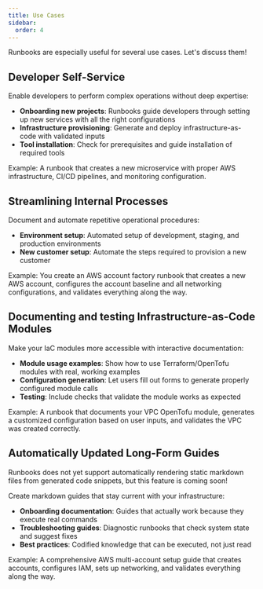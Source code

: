 ```yaml
---
title: Use Cases
sidebar:
  order: 4
---
```



Runbooks are especially useful for several use cases. Let's discuss them!

## Developer Self-Service

Enable developers to perform complex operations without deep expertise:

- **Onboarding new projects**: Runbooks guide developers through setting up new services with all the right configurations
- **Infrastructure provisioning**: Generate and deploy infrastructure-as-code with validated inputs
- **Tool installation**: Check for prerequisites and guide installation of required tools

Example: A runbook that creates a new microservice with proper AWS infrastructure, CI/CD pipelines, and monitoring configuration.

## Streamlining Internal Processes

Document and automate repetitive operational procedures:

- **Environment setup**: Automated setup of development, staging, and production environments
- **New customer setup**: Automate the steps required to provision a new customer

Example: You create an AWS account factory runbook that creates a new AWS account, configures the account baseline and all networking configurations, and validates everything along the way.

## Documenting and testing Infrastructure-as-Code Modules

Make your IaC modules more accessible with interactive documentation:

- **Module usage examples**: Show how to use Terraform/OpenTofu modules with real, working examples
- **Configuration generation**: Let users fill out forms to generate properly configured module calls
- **Testing**: Include checks that validate the module works as expected

Example: A runbook that documents your VPC OpenTofu module, generates a customized configuration based on user inputs, and validates the VPC was created correctly.

## Automatically Updated Long-Form Guides

<Aside type="note">
Runbooks does not yet support automatically rendering static markdown files from generated code snippets, but this feature is coming soon!
</Aside>

Create markdown guides that stay current with your infrastructure:

- **Onboarding documentation**: Guides that actually work because they execute real commands
- **Troubleshooting guides**: Diagnostic runbooks that check system state and suggest fixes
- **Best practices**: Codified knowledge that can be executed, not just read

Example: A comprehensive AWS multi-account setup guide that creates accounts, configures IAM, sets up networking, and validates everything along the way.
